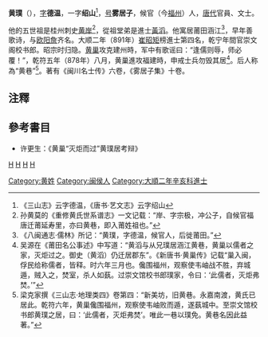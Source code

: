 '''黄璞'''（{{bd|？||？||catIdx=H黃}}），[[表字|字]]'''德温'''，一字'''绍山'''<ref>《三山志》云字德温，《唐书·艺文志》云字绍山</ref>，[[号|号]]'''雾居子'''，候官（今[[福州|福州]]）人，[[唐代|唐代]]官員、文士。

他的五世祖是桂州刺史[[黄岸|黄岸]]<ref>孙黄莫的《重修黄氏世系谱志》一文记载：“岸、字宗极，冲公子，自候官福唐迁莆延寿里，亦曰黄巷，即入莆姓祖也。”</ref>，從祖堂弟是進士[[黃滔|黃滔]]。他寓居莆田涵江<ref>《八闽通志·儒林》所记：“黄璞，字德温，候官人，后徙莆田。”</ref>，早年善歌诗，与[[欧阳詹|欧阳詹]]齐名。大顺二年（891年）[[崔昭矩|崔昭矩]]榜進士第四名，乾宁年間官崇文阁校书郎。昭宗时归隐。[[黄巢|黄巢]]攻克建州時，军中有歌谣曰：“逢儒则辱，师必覆！”，乾符五年（878年）八月，黄巢進攻福建時，申戒士兵勿毁其居<ref>吴源在《莆田名公事述》中写道：“黄滔与从兄璞居涵江黄巷，黄巢以儒者之家，灭炬过之。御史（黄滔）仍迁居郡东”。《新唐书·黄巢传》记载“巢入闽，俘民给称儒者，皆释。时六年三月也。儳围福州，观察使韦岫战不胜，弃城遁，贼入之，焚室，杀人如蓺。过崇文馆校书郎璞家，令曰：‘此儒者，灭炬弗焚。’”</ref>。后人称為“黄巷”<ref>梁克家撰《三山志·地理类四》卷第四：“新美坊，旧黄巷。永嘉南渡，黄氏已居此。乾符六年，黄巢儳围福州，观察使韦岫败而遁，遂蓺城中。至崇文馆校书郎黄璞之居，曰：‘此儒者，灭炬弗焚’。唯此一巷以璞免。黄巷名因此益著。”</ref>。著有《闽川名士传》六卷，《雾居子集》十卷。

==注釋==
{{reflist|2}}

==參考書目==
*许更生：《黄巢“灭炬而过”黄璞居考辩》
[[category:唐朝政治人物|H]]
[[category:唐朝作家|H]]
[[category:唐朝诗人|H]]
[[Category:黄姓|Category:黄姓]]
[[Category:闽侯人|Category:闽侯人]]
[[category:福建作家|H]]
[[Category:大順二年辛亥科進士|Category:大順二年辛亥科進士]]